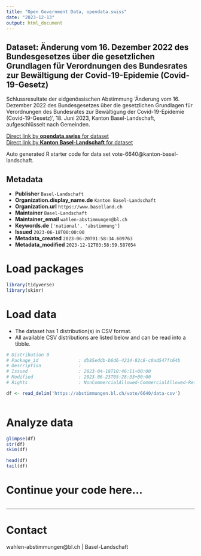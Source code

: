 ```yaml
---
title: "Open Government Data, opendata.swiss"
date: "2023-12-13"
output: html_document
---
```


## Dataset: Änderung vom 16. Dezember 2022 des Bundesgesetzes über die gesetzlichen Grundlagen für Verordnungen des Bundesrates zur Bewältigung der Covid-19-Epidemie (Covid-19-Gesetz)

Schlussresultate der eidgenössischen Abstimmung 'Änderung vom 16. Dezember 2022 des Bundesgesetzes über die gesetzlichen Grundlagen für Verordnungen des Bundesrates zur Bewältigung der Covid-19-Epidemie (Covid-19-Gesetz)', 18. Juni 2023, Kanton Basel-Landschaft, aufgeschlüsselt nach Gemeinden.

[Direct link by **opendata.swiss** for dataset](https://opendata.swiss/de/dataset/anderung-vom-16-dezember-2022-des-bundesgesetzes-uber-die-gesetzlichen-grundlagen-fur-verordnun1)<br>
[Direct link by **Kanton Basel-Landschaft** for dataset](https://abstimmungen.bl.ch/vote/6640/data)

Auto generated R starter code for data set vote-6640@kanton-basel-landschaft.

## Metadata

- **Publisher** `Basel-Landschaft`
- **Organization.display_name.de** `Kanton Basel-Landschaft`
- **Organization.url** `https://www.baselland.ch`
- **Maintainer** `Basel-Landschaft`
- **Maintainer_email** `wahlen-abstimmungen@bl.ch`
- **Keywords.de** `['national', 'abstimmung']`
- **Issued** `2023-06-18T00:00:00`
- **Metadata_created** `2023-06-20T01:58:34.609763`
- **Metadata_modified** `2023-12-12T03:58:59.587054`


# Load packages

```r

library(tidyverse)
library(skimr)

```

# Load data

-   The dataset has 1 distribution(s) in CSV format.
-   All available CSV distributions are listed below and can be read into a tibble.

```r

# Distribution 0
# Package_id               : db85eddb-b6d6-4214-82c8-c0ad547fc64b
# Description              : 
# Issued                   : 2023-04-18T10:46:11+00:00
# Modified                 : 2023-06-23T05:28:33+00:00
# Rights                   : NonCommercialAllowed-CommercialAllowed-ReferenceRequired

df <- read_delim('https://abstimmungen.bl.ch/vote/6640/data-csv')



```

# Analyze data

```r

glimpse(df)
str(df)
skim(df)

head(df)
tail(df)

```

# Continue your code here...

```r

```

------------------------------------------------------------------------

# Contact

wahlen-abstimmungen@bl.ch | Basel-Landschaft
